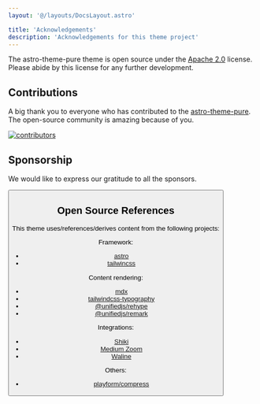 ```yaml
---
layout: '@/layouts/DocsLayout.astro'

title: 'Acknowledgements'
description: 'Acknowledgements for this theme project'
---
```



The astro-theme-pure theme is open source under the [Apache 2.0](https://github.com/cworld1/astro-theme-pure/blob/main/LICENSE) license. Please abide by this license for any further development.

<GithubCard repo='cworld1/cworld1' />

## Contributions

A big thank you to everyone who has contributed to the [astro-theme-pure](https://github.com/cworld1/astro-theme-pure). The open-source community is amazing because of you.

[![contributors](https://contrib.rocks/image?repo=cworld1/astro-theme-pure)](https://github.com/cworld1/astro-theme-pure/graphs/contributors)

## Sponsorship

We would like to express our gratitude to all the sponsors.

<Button
  href='https://cworld0.com/projects#sponsorship'
  target='_blank'
  title='Become a Sponsor'
  style='ahead'
/>

## Open Source References

This theme uses/references/derives content from the following projects:

Framework:

- [astro](https://github.com/withastro/astro)
- [tailwincss](https://github.com/tailwindlabs/tailwindcss)

Content rendering:

- [mdx](https://github.com/mdx-js/mdx/)
- [tailwindcss-typography](https://github.com/tailwindlabs/tailwindcss-typography)
- [@unifiedjs/rehype](https://github.com/rehypejs/rehype)
- [@unifiedjs/remark](https://github.com/remarkjs/remark)

Integrations:

- [Shiki](https://github.com/shikijs/shiki)
- [Medium Zoom](https://github.com/francoischalifour/medium-zoom)
- [Waline](https://github.com/walinejs/waline)

Others:

- [playform/compress](https://github.com/PlayForm/Compress)
